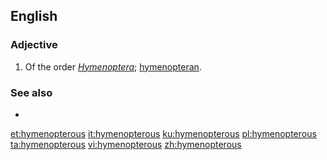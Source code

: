 ==English==

===Adjective===
{{en-adj|-}}

# {{lb|en|entomology}} Of the order ''[[Hymenoptera]]''; [[hymenopteran]].

===See also===
* {{l|en|-pterous}}

[[et:hymenopterous]]
[[it:hymenopterous]]
[[ku:hymenopterous]]
[[pl:hymenopterous]]
[[ta:hymenopterous]]
[[vi:hymenopterous]]
[[zh:hymenopterous]]